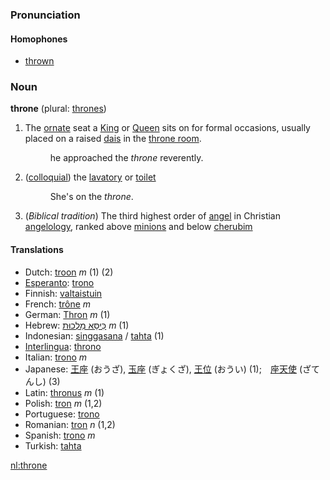 ===Pronunciation===
====Homophones====
*[[thrown]]

===Noun===
'''throne''' (plural: [[thrones]])

#The [[ornate]] seat a [[King]] or [[Queen]] sits on for formal occasions, usually placed on a raised [[dais]] in the [[throne room]].
#:he approached the ''throne'' reverently.
#([[colloquial]]) the [[lavatory]] or [[toilet]]
#:She's on the ''throne''.
#(''Biblical tradition'') The third highest order of [[angel]] in Christian [[angelology]], ranked above [[minion]]s and below [[cherub]]im

====Translations====
*Dutch: [[troon]] ''m'' (1) (2)
*[[Esperanto]]: [[trono]]
*Finnish: [[valtaistuin]]
*French: [[trône]] ''m''
*German: [[Thron]] ''m'' (1)
*Hebrew: [[כיסא מלכות|כִּיסֵּא מַלְכוּת]] ''m'' (1)
*Indonesian: [[singgasana]] / [[tahta]] (1)
*[[Interlingua]]: [[throno]]
*Italian: [[trono]] ''m''
*Japanese: [[王座]] (おうざ), [[玉座]] (ぎょくざ), [[王位]] (おうい) (1);　[[座天使]] (ざてんし) (3)
*Latin: [[thronus]] ''m'' (1)
*Polish: [[tron]] ''m'' (1,2)
*Portuguese: [[trono]]
*Romanian: [[tron]] ''n'' (1,2)
*Spanish: [[trono]] ''m''
*Turkish: [[tahta]]

[[nl:throne]]